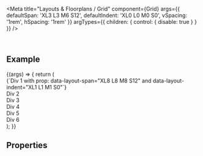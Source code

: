 
<Meta
  title="Layouts & Floorplans / Grid"
  component={Grid}
  args={{
    defaultSpan: 'XL3 L3 M6 S12',
    defaultIndent: 'XL0 L0 M0 S0',
    vSpacing: '1rem',
    hSpacing: '1rem'
  }}
  argTypes={{ children: { control: { disable: true } } }}
/>

<DocsHeader />

<br />

## Example

<Canvas>
  <Story name="Default">
    {(args) => {
      return (
        <Grid {...args}>
          <div
            style={{ backgroundColor: '#afd69b' }}
            data-layout-span="XL8 L8 M8 S12"
            data-layout-indent="XL1 L1 M1 S0"
          >
            {`Div 1 with prop: data-layout-span="XL8 L8 M8 S12" and data-layout-indent="XL1 L1 M1 S0"`}
          </div>
          <div style={{ backgroundColor: '#b7cc9d' }}>Div 2</div>
          <div style={{ backgroundColor: '#a6dbbc' }}>Div 3</div>
          <div style={{ backgroundColor: '#8fb6ab' }}>Div 4</div>
          <div style={{ backgroundColor: '#8ca19e' }}>Div 5</div>
          <div style={{ backgroundColor: '#838f8c' }}>Div 6</div>
        </Grid>
      );
    }}
  </Story>
</Canvas>

## Properties

<ArgsTable story="." />

<Footer />
